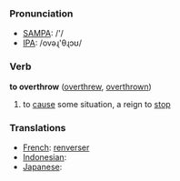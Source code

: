=== Pronunciation ===
*[[w:SAMPA|SAMPA]]: /'/
*[[w:IPA|IPA]]: /ovəɻ'θɻɔʊ/

=== Verb ===

'''to overthrow''' ([[overthrew]], [[overthrown]])

# to [[cause]] some situation, a reign to [[stop]]

=== Translations ===
*[[French]]: [[renverser]]
*[[Indonesian]]: [[]]
*[[Japanese]]: [[]]